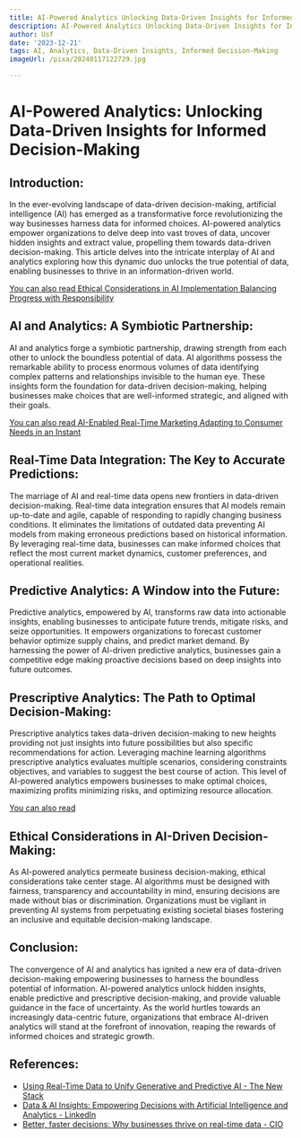 ```yaml
---
title: AI-Powered Analytics Unlocking Data-Driven Insights for Informed Decision-Making
description: AI-Powered Analytics Unlocking Data-Driven Insights for Informed Decision-Making
author: Usf
date: '2023-12-21'
tags: AI, Analytics, Data-Driven Insights, Informed Decision-Making
imageUrl: /pixa/20240117122729.jpg

---
```

# AI-Powered Analytics: Unlocking Data-Driven Insights for Informed Decision-Making

## Introduction:
In the ever-evolving landscape of data-driven decision-making, artificial  intelligence (AI) has emerged as a transformative force revolutionizing the way businesses harness data for informed choices. AI-powered analytics empower organizations to delve deep into vast troves  of data, uncover hidden insights and extract value, propelling them towards data-driven decision-making. This article delves into the intricate interplay of AI and analytics exploring how this dynamic  duo unlocks the true potential of data, enabling businesses to thrive in an information-driven world.

[You can  also read Ethical Considerations  in AI Implementation Balancing Progress with  Responsibility](Ethical%20Considerations%20in%20AI%20Implementation%20Balancing%20Progress%20with%20Responsibility)


##  AI and Analytics: A Symbiotic Partnership:
AI and analytics forge a symbiotic partnership, drawing strength from each other to unlock the boundless potential of data. AI algorithms possess the remarkable ability to process enormous volumes of data identifying complex patterns and relationships invisible to the human eye. These insights  form the foundation for  data-driven decision-making, helping businesses make  choices that are well-informed strategic, and aligned with  their goals.

[You can also read AI-Enabled Real-Time Marketing Adapting to Consumer Needs in an Instant](AI-Enabled%20Real-Time%20Marketing%20Adapting%20to%20Consumer%20Needs%20in%20an%20Instant)


## Real-Time Data Integration: The  Key to  Accurate Predictions:
The marriage of AI and real-time data opens new  frontiers in data-driven decision-making.  Real-time  data integration ensures that  AI models remain up-to-date and agile, capable of  responding to rapidly changing business conditions. It eliminates the limitations  of outdated  data preventing AI models from making erroneous predictions  based on historical information. By leveraging  real-time data, businesses can make informed choices that reflect the most current market dynamics, customer preferences, and operational realities.

## Predictive Analytics: A Window into the Future:
Predictive analytics, empowered by AI, transforms raw data  into actionable insights, enabling businesses to anticipate future trends, mitigate  risks,  and seize opportunities.  It empowers organizations to forecast customer behavior optimize supply chains, and predict market demand. By harnessing the  power of AI-driven predictive analytics,  businesses gain a competitive edge making proactive decisions based on deep insights into future outcomes.

## Prescriptive Analytics: The Path  to Optimal  Decision-Making:
Prescriptive analytics takes data-driven decision-making to new heights providing not just insights into future possibilities but also specific recommendations for action. Leveraging machine learning algorithms prescriptive analytics evaluates multiple scenarios, considering constraints objectives, and variables to suggest the best  course of action. This level  of AI-powered analytics  empowers businesses to make optimal choices, maximizing  profits minimizing  risks, and optimizing resource allocation.

[You can also read ]()


##  Ethical Considerations  in AI-Driven Decision-Making:
As AI-powered analytics permeate business decision-making,  ethical considerations take  center  stage. AI algorithms must be designed with fairness, transparency and accountability in mind, ensuring decisions  are made without bias or discrimination. Organizations must  be vigilant in preventing AI systems from perpetuating existing societal biases fostering an inclusive and equitable decision-making  landscape.

## Conclusion:
The convergence of AI  and analytics has ignited a  new era of data-driven decision-making empowering  businesses to harness the boundless potential of information. AI-powered analytics unlock hidden insights, enable predictive  and  prescriptive decision-making, and provide valuable guidance in the face of uncertainty. As the world hurtles towards an increasingly data-centric future, organizations that  embrace AI-driven analytics will stand at the forefront of innovation, reaping the rewards of informed  choices and strategic  growth.

## References:
- [Using Real-Time Data to Unify Generative and Predictive AI - The New Stack](https://thenewstack.io/using-real-time-data-to-unify-generative-and-predictive-ai/)
- [Data & AI Insights: Empowering Decisions with Artificial Intelligence and Analytics - LinkedIn](https://www.linkedin.com/pulse/data-ai-insights-empowering-decisions-artificial-intelligence-jha-1f)
- [Better, faster decisions: Why businesses thrive on real-time data - CIO](https://www.cio.com/article/406495/better-faster-decisions-why-businesses-thrive-on-real-time-data.html)
